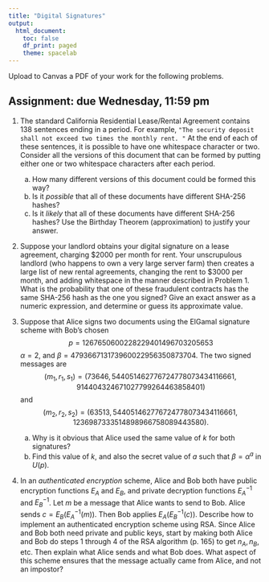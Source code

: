 ```yaml
---
title: "Digital Signatures"
output:
  html_document:
    toc: false
    df_print: paged
    theme: spacelab
---
```


Upload to Canvas a PDF of your work for the following problems. 

## Assignment: due Wednesday, 11:59 pm

1. The standard California Residential Lease/Rental Agreement contains 138 sentences ending in a period. For example, `"The security deposit shall not exceed two times the monthly rent. "` At the end of each of these sentences, it is possible to have one whitespace character or two. Consider all the versions of this document that can be formed by putting either one or two whitespace characters after each period.
    a. How many different versions of this document could be formed this way?
    b. Is it *possible* that all of these documents have different SHA-256 hashes?
    c. Is it *likely* that all of these documents have different SHA-256 hashes? Use the Birthday Theorem (approximation) to justify your answer.
    
2. Suppose your landlord obtains your digital signature on a lease agreement, charging $2000 per month for rent. Your unscrupulous landlord (who happens to own a very large server farm) then creates a large list of new rental agreements, changing the rent to $3000 per month, and adding whitespace in the manner described in Problem 1. What is the probability that one of these fraudulent contracts has the same SHA-256 hash as the one you signed? Give an exact answer as a numeric expression, and determine or guess its approximate value.
    
3. Suppose that Alice signs two documents using the ElGamal signature scheme with Bob's chosen
$$
p = 1267650600228229401496703205653
$$ 
$\alpha = 2$, and $\beta = 479366713173960022956350873704$. The two signed messages are 
$$
(m_1, r_1, s_1) = (73646, 544051462776724778073434116661, 914404324671027799264463858401)
$$ 
and 
$$
(m_2, r_2, s_2) = (63513, 544051462776724778073434116661, 1236987333514898966758089443580).
$$

    a. Why is it obvious that Alice used the same value of $k$ for both signatures?
    b. Find this value of $k$, and also the secret value of $a$ such that $\beta = \alpha^a$ in $U(p)$.
    
4. In an *authenticated encryption* scheme, Alice and Bob both have public encryption functions $E_A$ and $E_B$, and private decryption functions $E_A^{-1}$ and $E_B^{-1}$. Let $m$ be a message that Alice wants to send to Bob. Alice sends $c = E_B(E_A^{-1}(m))$. Then Bob applies $E_A(E_B^{-1}(c))$. Describe how to implement an authenticated encryption scheme using RSA. Since Alice and Bob both need private and public keys, start by making both Alice and Bob do steps 1 through 4 of the RSA algorithm (p. 165) to get $n_A, n_B$, etc. Then explain what Alice sends and what Bob does. What aspect of this scheme ensures that the message actually came from Alice, and not an impostor?

    
    